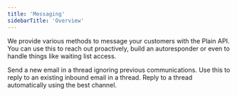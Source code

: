 ```yaml
---
title: 'Messaging'
sidebarTitle: 'Overview'
---
```


We provide various methods to message your customers with the Plain API. You can use this to reach out proactively, build an autoresponder or even to handle things like waiting list access.

<CardGroup cols={2}>
  <Card
    title="Send emails"
    icon="paper-plane-top"
    href="/graphql/messaging/send-email"
  >
    Send a new email in a thread ignoring previous communications.
  </Card>
  <Card
    title="Reply to emails"
    icon="paper-plane-top"
    href="/graphql/messaging/reply-email"
  >
    Use this to reply to an existing inbound email in a thread.
  </Card>
  <Card title="Reply to thread" icon="reply" href="/graphql/messaging/reply-email">
    Reply to a thread automatically using the best channel.
  </Card>
</CardGroup>
